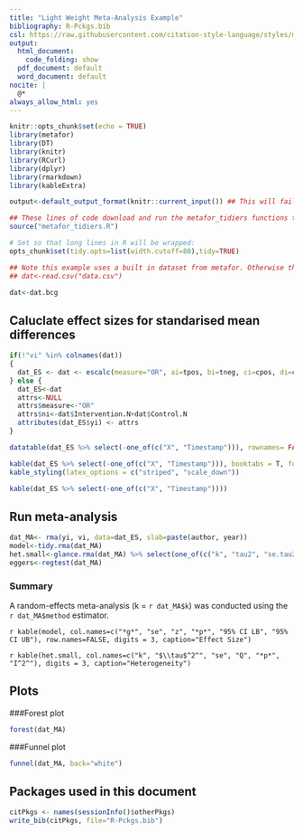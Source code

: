 ```yaml
---
title: "Light Weight Meta-Analysis Example"
bibliography: R-Pckgs.bib
csl: https://raw.githubusercontent.com/citation-style-language/styles/master/apa.csl
output:
  html_document:
    code_folding: show
  pdf_document: default
  word_document: default
nocite: |
  @*
always_allow_html: yes
---
```

```r
knitr::opts_chunk$set(echo = TRUE)
library(metafor)
library(DT)
library(knitr)
library(RCurl)
library(dplyr)
library(rmarkdown)
library(kableExtra)

output<-default_output_format(knitr::current_input()) ## This will fail if run manually. Don't worry!

## These lines of code download and run the metafor_tidiers functions that implement broom type tidy data functions for rma objects
source("metafor_tidiers.R")

# Set so that long lines in R will be wrapped:
opts_chunk$set(tidy.opts=list(width.cutoff=80),tidy=TRUE)

```

```r
## Note this example uses a built in dataset from metafor. Otherwise the syntax would be as for the other templates in this series
## dat<-read.csv("data.csv")

dat<-dat.bcg

```

## Caluclate effect sizes for standarised mean differences
```r
if(!"vi" %in% colnames(dat))
{
  dat_ES <- dat <- escalc(measure="OR", ai=tpos, bi=tneg, ci=cpos, di=cneg, data=dat)
} else {
  dat_ES<-dat
  attrs<-NULL
  attrs$measure<-"OR"
  attrs$ni<-dat$Intervention.N+dat$Control.N
  attributes(dat_ES$yi) <- attrs
}

```

```r
datatable(dat_ES %>% select(-one_of(c("X", "Timestamp"))), rownames= FALSE)  %>% formatRound('yi', 3) %>% formatRound('vi', 3)
```

```r
kable(dat_ES %>% select(-one_of(c("X", "Timestamp"))), booktabs = T, format = "latex") %>%
kable_styling(latex_options = c("striped", "scale_down"))

```

```r
kable(dat_ES %>% select(-one_of(c("X", "Timestamp"))))
```



## Run meta-analysis
```r
dat_MA<- rma(yi, vi, data=dat_ES, slab=paste(author, year))
model<-tidy.rma(dat_MA)
het.small<-glance.rma(dat_MA) %>% select(one_of(c("k", "tau2", "se.tau2", "QE", "QEp", "I2")))
eggers<-regtest(dat_MA)
```
### Summary

A random-effects meta-analysis (k = `r dat_MA$k`) was conducted using the `r dat_MA$method` estimator.

`r kable(model, col.names=c("*g*", "se", "z", "*p*", "95% CI LB", "95% CI UB"), row.names=FALSE, digits = 3, caption="Effect Size")`

`r kable(het.small, col.names=c("k", "$\\tau$^2^", "se", "Q", "*p*", "I^2^"), digits = 3, caption="Heterogeneity")`

## Plots
###Forest plot
```r
forest(dat_MA)
```

###Funnel plot
```r
funnel(dat_MA, back="white")

```

## Packages used in this document
```r
citPkgs <- names(sessionInfo()$otherPkgs)
write_bib(citPkgs, file="R-Pckgs.bib")
```